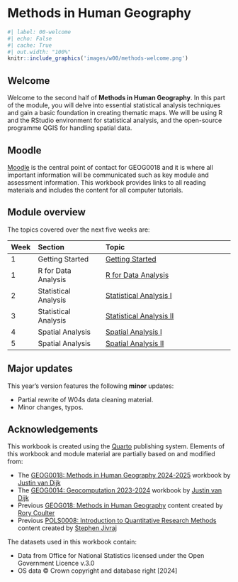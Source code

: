 # Methods in Human Geography {.unnumbered}

```r
#| label: 00-welcome
#| echo: False
#| cache: True
#| out.width: "100%"
knitr::include_graphics('images/w00/methods-welcome.png') 
```

## Welcome {.unnumbered}
Welcome to the second half of **Methods in Human Geography**. In this part of the module, you will delve into essential statistical analysis techniques and gain a basic foundation in creating thematic maps. We will be using R and the RStudio environment for statistical analysis, and the open-source programme QGIS for handling spatial data.

## Moodle {.unnumbered}
[Moodle](https://moodle.ucl.ac.uk/) is the central point of contact for GEOG0018 and it is where all important information will be communicated such as key module and assessment information. This workbook provides links to all reading materials and includes the content for all computer tutorials.

## Module overview {.unnumbered}
The topics covered over the next five weeks are:

| Week | Section  | Topic |
| :--- |:---------|:------------------ |
| 1    | Getting Started               | [Getting Started]({{< var urls.w00 >}}) |
| 1    | R for Data Analysis           | [R for Data Analysis]({{< var urls.w01 >}}) |
| 2    | Statistical Analysis          | [Statistical Analysis I]({{< var urls.w02 >}}) | 
| 3    | Statistical Analysis          | [Statistical Analysis II]({{< var urls.w03 >}}) | 
| 4    | Spatial Analysis              | [Spatial Analysis I]({{< var urls.w04 >}}) |
| 5    | Spatial Analysis              | [Spatial Analysis II]({{< var urls.w05 >}}) |

## Major updates {.unnumbered}
::: {.callout-note}
This year's version features the following **minor** updates:

- Partial rewrite of W04s data cleaning material.
- Minor changes, typos.
:::

## Acknowledgements {.unnumbered}
This workbook is created using the [Quarto](https://quarto.org/) publishing system. Elements of this workbook and module material are partially based on and modified from:

- The [GEOG0018: Methods in Human Geography 2024-2025](https://jtvandijk.github.io/GEOG0018_20242025/) workbook by [Justin van Dijk](https://www.mappingdutchman.com)
- The [GEOG0014: Geocomputation 2023-2024](https://jtvandijk.github.io/GEOG0030_20232024/) workbook by [Justin van Dijk](https://www.mappingdutchman.com)
- Previous [GEOG018: Methods in Human Geography](https://www.ucl.ac.uk/module-catalogue/modules/methods-in-human-geography-GEOG0018) content created by [Rory Coulter](https://www.ucl.ac.uk/geography/rory-coulter)
- Previous [POLS0008: Introduction to Quantitative Research Methods](https://www.ucl.ac.uk/module-catalogue/modules/introduction-to-quantitative-research-methods-POLS0008) content created by [Stephen Jivraj](https://profiles.ucl.ac.uk/44867-stephen-jivraj)

The datasets used in this workbook contain:

- Data from Office for National Statistics licensed under the Open Government Licence v.3.0
- OS data © Crown copyright and database right [2024]